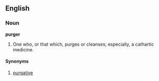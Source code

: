 ==English==

===Noun===
'''purger'''

#One who, or that which, purges or cleanses; especially, a cathartic medicine.
====Synonyms====
# [[purgative]]